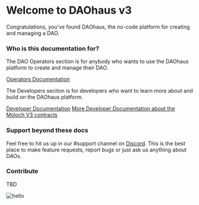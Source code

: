 # Welcome to DAOhaus v3

Congratulations, you've found DAOhaus, the no-code platform for creating and managing a DAO.

### Who is this documentation for?

The DAO Operators section is for anybody who wants to use the DAOhaus platform to create and manage their DAO.

[Operators Documentation](/user)

The Developers seciton is for developers who want to learn more about and build on the DAOhaus platform.

[Developer Documentation](/developer/overview)
[More Developer Documentation about the Moloch V3 contracts](https://moloch.daohaus.fun/)

### Support beyond these docs

Feel free to hit us up in our <span className='channels'>#support</span> channel on [Discord](https://discord.gg/daohaus).
This is the best place to make feature requests, report bugs or just ask us anything about DAOs.

### Contribute

TBD

![hello](/daohaus-logo-big.png)

